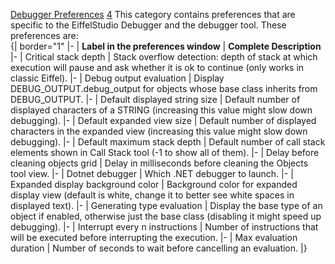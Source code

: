 [[Property:title|Debugger Preferences]]
[[Property:weight|4]]
This category contains preferences that are specific to the EiffelStudio Debugger and the debugger tool. These preferences are: <br/>
{| border="1" 
|- 
| '''Label in the preferences window'''
| '''Complete Description'''
|- 
| Critical stack depth
| Stack overflow detection: depth of stack at which execution will pause and ask whether it is ok to continue (only works in classic Eiffel).
|- 
| Debug output evaluation
| Display DEBUG_OUTPUT.debug_output for objects whose base class inherits from DEBUG_OUTPUT.
|- 
| Default displayed string size
| Default number of displayed characters of a STRING (increasing this value might slow down debugging).
|- 
| Default expanded view size
| Default number of displayed characters in the expanded view (increasing this value might slow down debugging).
|- 
| Default maximum stack depth
| Default number of call stack elements shown in Call Stack tool (-1 to show all of them).
|- 
| Delay before cleaning objects grid
| Delay in milliseconds before cleaning the Objects tool view.
|- 
| Dotnet debugger
| Which .NET debugger to launch.
|- 
| Expanded display background color
| Background color for expanded display view (default is white, change it to better see white spaces in displayed text).
|- 
| Generating type evaluation
| Display the base type of an object if enabled, otherwise just the base class (disabling it might speed up debugging).
|- 
| Interrupt every n instructions
| Number of instructions that will be executed before interrupting the execution.
|- 
| Max evaluation duration
| Number of seconds to wait before cancelling an evaluation.
|}




